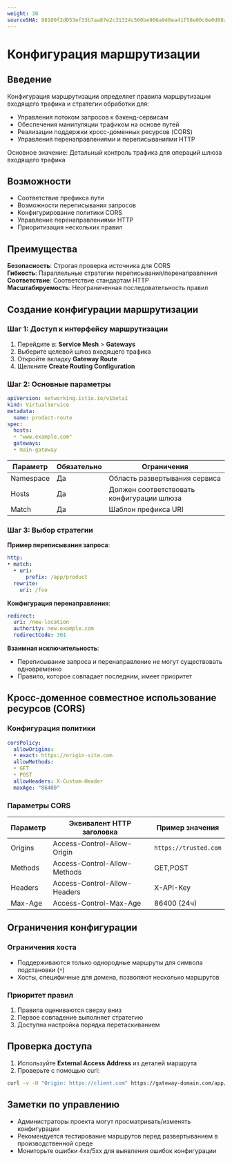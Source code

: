 ```yaml
---
weight: 30
sourceSHA: 98109f2d053ef33b7aa87e2c31324c560be906a948ea41f58e00c6e0d08ade1a
---
```


# Конфигурация маршрутизации

## Введение

Конфигурация маршрутизации определяет правила маршрутизации входящего трафика и стратегии обработки для:

- Управления потоком запросов к бэкенд-сервисам
- Обеспечения манипуляции трафиком на основе путей
- Реализации поддержки кросс-доменных ресурсов (CORS)
- Управления перенаправлениями и переписываниями HTTP

Основное значение: Детальный контроль трафика для операций шлюза входящего трафика

## Возможности

- Соответствие префикса пути
- Возможности переписывания запросов
- Конфигурирование политики CORS
- Управление перенаправлениями HTTP
- Приоритизация нескольких правил

## Преимущества

**Безопасность**: Строгая проверка источника для CORS  
**Гибкость**: Параллельные стратегии переписывания/перенаправления  
**Соответствие**: Соответствие стандартам HTTP  
**Масштабируемость**: Неограниченная последовательность правил  

## Создание конфигурации маршрутизации

### Шаг 1: Доступ к интерфейсу маршрутизации

1. Перейдите в: **Service Mesh** > **Gateways**
2. Выберите целевой шлюз входящего трафика
3. Откройте вкладку **Gateway Route**
4. Щелкните **Create Routing Configuration**

### Шаг 2: Основные параметры

```yaml
apiVersion: networking.istio.io/v1beta1
kind: VirtualService
metadata:
  name: product-route
spec:
  hosts:
  • "www.example.com"
  gateways:
  • main-gateway
```

| Параметр  | Обязательно | Ограничения                      |
|-----------|-------------|----------------------------------|
| Namespace | Да          | Область развертывания сервиса   |
| Hosts     | Да          | Должен соответствовать конфигурации шлюза |
| Match     | Да          | Шаблон префикса URI             |

### Шаг 3: Выбор стратегии

**Пример переписывания запроса**:

```yaml
http:
• match:
  • uri:
      prefix: /app/product
  rewrite:
    uri: /foo
```

**Конфигурация перенаправления**:

```yaml
redirect:
  uri: /new-location
  authority: new.example.com
  redirectCode: 301
```

**Взаимная исключительность**:

- Переписывание запроса и перенаправление не могут существовать одновременно
- Правило, которое совпадает последним, имеет приоритет

## Кросс-доменное совместное использование ресурсов (CORS)

### Конфигурация политики

```yaml
corsPolicy:
  allowOrigins:
  • exact: https://origin-site.com
  allowMethods:
  • GET
  • POST
  allowHeaders: X-Custom-Header
  maxAge: "86400"
```

### Параметры CORS

| Параметр  | Эквивалент HTTP заголовка     | Пример значения          |
|-----------|-------------------------------|-------------------------|
| Origins   | Access-Control-Allow-Origin    | `https://trusted.com`   |
| Methods   | Access-Control-Allow-Methods   | GET,POST                |
| Headers   | Access-Control-Allow-Headers    | X-API-Key               |
| Max-Age   | Access-Control-Max-Age         | 86400 (24ч)             |

## Ограничения конфигурации

### Ограничения хоста

- Поддерживаются только однородные маршруты для символа подстановки (`*`)
- Хосты, специфичные для домена, позволяют несколько маршрутов

### Приоритет правил

1. Правила оцениваются сверху вниз
2. Первое совпадение выполняет стратегию
3. Доступна настройка порядка перетаскиванием

## Проверка доступа

1. Используйте **External Access Address** из деталей маршрута
2. Проверьте с помощью curl:

```bash
curl -v -H "Origin: https://client.com" https://gateway-domain.com/app/product
```

## Заметки по управлению

- Администраторы проекта могут просматривать/изменять конфигурации
- Рекомендуется тестирование маршрутов перед развертыванием в производственной среде
- Мониторьте ошибки 4xx/5xx для выявления ошибок конфигурации
